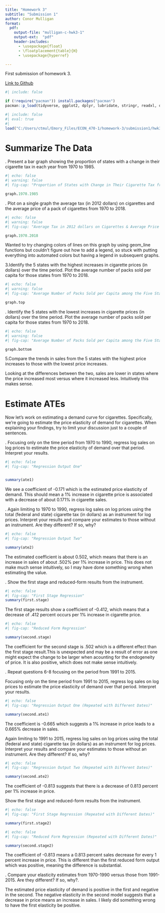 ```yaml
---
title: "Homework 3"
subtitle: "Submission 1"
author: Conor Mulligan
format:
  pdf:
    output-file: "mulligan-c-hwk3-1"
    output-ext:  "pdf"
    header-includes:
      - \usepackage{float}
      - \floatplacement{table}{H}
      - \usepackage{hyperref}

---
```


First submission of homework 3. 

[Link to Github](https://github.com/cmulliga/homework-3)


```r
#| include: false

if (!require("pacman")) install.packages("pacman")
pacman::p_load(tidyverse, ggplot2, dplyr, lubridate, stringr, readxl, data.table, gdata, fixest, knitr, modelsummary, AER, here)
```

```r
#| include: false
#| eval: true
#| 
load("C:/Users/ctmul/Emory_Files/ECON_470-1/homework-3/submission1/hwk3_workspace.Rdata")
```

\newpage
# Summarize The Data

\vspace{.2in}
\noindent 1. Present a bar graph showing the proportion of states with a change in their cigarette tax in each year from 1970 to 1985.<br>

```r
#| echo: false
#| warning: false
#| fig-cap: "Proportion of States with Change in Their Cigarette Tax from 1970 to 1985"

graph.1970.1985

```

\newpage
\noindent 2. Plot on a single graph the average tax (in 2012 dollars) on cigarettes and the average price of a pack of cigarettes from 1970 to 2018.<br>


```r
#| echo: false
#| warning: false
#| fig-cap: "Average Tax in 2012 dollars on Cigarettes & Average Price of a Pack of Cigarettes from 1970 to 2018"

graph.1970.2018

```

Wanted to try changing colors of lines on this graph by using geom_line functions but couldn't figure out how to add a legend, so stuck with putting everything into automated colors but having a legend in subsequent graphs.

\newpage
\noindent 3.Identify the 5 states with the highest increases in cigarette prices (in dollars) over the time period. Plot the average number of packs sold per capita for those states from 1970 to 2018.<br>


```r
#| echo: false
#| warning: false
#| fig-cap: "Average Number of Packs Sold per Capita among the Five States with the Highest Increases in Cigarette Prices from 1970 to 2018"

graph.top

```

\newpage
\noindent 4. Identify the 5 states with the lowest increases in cigarette prices (in dollars) over the time period. Plot the average number of packs sold per capita for those states from 1970 to 2018.<br>


```r
#| echo: false
#| warning: false
#| fig-cap: "Average Number of Packs Sold per Capita among the Five States with the Lowest Increases in Cigarette Prices from 1970 to 2018"

graph.bottom

```

\newpage
\noindent 5.Compare the trends in sales from the 5 states with the highest price increases to those with the lowest price increases.<br>

Looking at the differences between the two, sales are lower in states where the price increased most versus where it increased less. Intuitively this makes sense.

\newpage
# Estimate ATEs
\noindent Now let’s work on estimating a demand curve for cigarettes. Specifically, we’re going to estimate the price elasticity of demand for cigarettes. When explaining your findings, try to limit your discussion just to a couple of sentences.


\newpage
\noindent 6. Focusing only on the time period from 1970 to 1990, regress log sales on log prices to estimate the price elasticity of demand over that period. Interpret your results.<br>

```r
#| echo: false
#| fig-cap: "Regression Output One"


summary(ate1)

```

We see a coefficient of -0.171 which is the estimated price elasticity of demand. This should mean a 1% increase in cigarette price is associated with a decrease of about 0.171% in cigarette sales. 

\newpage
\noindent 7. Again limiting to 1970 to 1990, regress log sales on log prices using the total (federal and state) cigarette tax (in dollars) as an instrument for log prices. Interpret your results and compare your estimates to those without an instrument. Are they different? If so, why?


```r
#| echo: false
#| fig-cap: "Regression Output Two"

summary(ate2)

```

The estimated coefficient is about 0.502, which means that there is an increase in sales of about .502% per 1% increase in price. This does not make much sense intuitively, so I may have done something wrong when estimating the value.

\newpage
\noindent 8. Show the first stage and reduced-form results from the instrument.<br>


```r
#| echo: false
#| fig-cap: "First Stage Regression"
summary(first.stage)
```

The first stage results show a coefficient of -0.412, which means that a decrease of .412 percent occurs per 1% increase in cigarette price.

```r
#| echo: false
#| fig-cap: "Reduced Form Regression"

summary(second.stage)
```

The coefficient for the second stage is .502 which is a different effect than the first stage result.This is unexpected and may be a result of error as one might expect the change to be larger when acounting for the endogeneity of price. It is also positive, which does not make sense intuitively.

\newpage
\noindent 9. Repeat questions 6-8 focusing on the period from 1991 to 2015.<br>

\noindent 9.1 Focusing only on the time period from 1991 to 2015, regress log sales on log prices to estimate the price elasticity of demand over that period. Interpret your results.<br>

```r
#| echo: false
#| fig-cap: "Regression Output One (Repeated with Different Dates)"

summary(second.ate1)

```

The coefficient is -0.665 which suggests a 1% increase in price leads to a 0.665% decrease in sales.

\newpage
\noindent 9.2 Again limiting to 1991 to 2015, regress log sales on log prices using the total (federal and state) cigarette tax (in dollars) as an instrument for log prices. Interpret your results and compare your estimates to those without an instrument. Are they different? If so, why?


```r
#| echo: false
#| fig-cap: "Regression Output Two (Repeated with Different Dates)"

summary(second.ate2)

```

The coefficient of -0.813 suggests that there is a decrease of 0.813 percent per 1% increase in price.

\newpage
\noindent 9.3 Show the first stage and reduced-form results from the instrument.<br>
```r
#| echo: false
#| fig-cap: "First Stage Regression (Repeated with Different Dates)"

summary(first.stage2)
```


```r
#| echo: false
#| fig-cap: "Reduced Form Regression (Repeated with Different Dates)"

summary(second.stage2)
```

The coefficient of -0.813 means a 0.813 percent sales decrease for every 1 percent increase in price. This is different than the first reduced form output which was positive, meaning the difference is substantial.

\newpage
\noindent 10. Compare your elasticity estimates from 1970-1990 versus those from 1991-2015. Are they different? If so, why?.<br>

The estimated price elasticity of demand is positive in the first and negative in the second. The negative elasticity in the second model suggests that a decrease in price means an increase in sales. I likely did something wrong to have the first elasticity be positive.